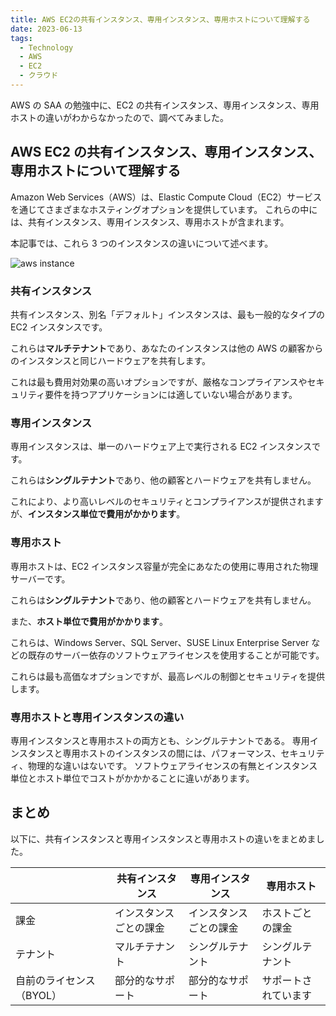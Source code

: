 ```yaml
---
title: AWS EC2の共有インスタンス、専用インスタンス、専用ホストについて理解する
date: 2023-06-13
tags:
  - Technology
  - AWS
  - EC2
  - クラウド
---
```


AWS の SAA の勉強中に、EC2 の共有インスタンス、専用インスタンス、専用ホストの違いがわからなかったので、調べてみました。

## AWS EC2 の共有インスタンス、専用インスタンス、専用ホストについて理解する

Amazon Web Services（AWS）は、Elastic Compute
Cloud（EC2）サービスを通じてさまざまなホスティングオプションを提供しています。
これらの中には、共有インスタンス、専用インスタンス、専用ホストが含まれます。

本記事では、これら 3 つのインスタンスの違いについて述べます。

![aws instance](aws_instance.drawio.png)

### 共有インスタンス

共有インスタンス、別名「デフォルト」インスタンスは、最も一般的なタイプの EC2 インスタンスです。

これらは**マルチテナント**であり、あなたのインスタンスは他の AWS の顧客からのインスタンスと同じハードウェアを共有します。

これは最も費用対効果の高いオプションですが、厳格なコンプライアンスやセキュリティ要件を持つアプリケーションには適していない場合があります。

### 専用インスタンス

専用インスタンスは、単一のハードウェア上で実行される EC2 インスタンスです。

これらは**シングルテナント**であり、他の顧客とハードウェアを共有しません。

これにより、より高いレベルのセキュリティとコンプライアンスが提供されますが、**インスタンス単位で費用がかかります**。

### 専用ホスト

専用ホストは、EC2 インスタンス容量が完全にあなたの使用に専用された物理サーバーです。

これらは**シングルテナント**であり、他の顧客とハードウェアを共有しません。

また、**ホスト単位で費用がかかります**。

これらは、Windows Server、SQL Server、SUSE Linux Enterprise Server などの既存のサーバー依存のソフトウェアライセンスを使用することが可能です。

これらは最も高価なオプションですが、最高レベルの制御とセキュリティを提供します。

### 専用ホストと専用インスタンスの違い

専用インスタンスと専用ホストの両方とも、シングルテナントである。
専用インスタンスと専用ホストのインスタンスの間には、パフォーマンス、セキュリティ、物理的な違いはないです。
ソフトウェアライセンスの有無とインスタンス単位とホスト単位でコストがかかかることに違いがあります。

## まとめ

以下に、共有インスタンスと専用インスタンスと専用ホストの違いをまとめました。

|                          | 共有インスタンス       | 専用インスタンス       | 専用ホスト           |
| ------------------------ | ---------------------- | ---------------------- | -------------------- |
| 課金                     | インスタンスごとの課金 | インスタンスごとの課金 | ホストごとの課金     |
| テナント                 | マルチテナント         | シングルテナント       | シングルテナント     |
| 自前のライセンス（BYOL） | 部分的なサポート       | 部分的なサポート       | サポートされています |
